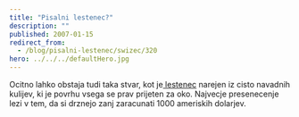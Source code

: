 ```yaml
---
title: "Pisalni lestenec?"
description: ""
published: 2007-01-15
redirect_from:
  - /blog/pisalni-lestenec/swizec/320
hero: ../../../defaultHero.jpg
---
```


Ocitno lahko obstaja tudi taka stvar, kot je[ lestenec](http://inhabitat.com/2007/01/10/bic-ballpoint-pen-chandelier/) narejen iz cisto navadnih kulijev, ki je povrhu vsega se prav prijeten za oko. Najvecje presenecenje lezi v tem, da si drznejo zanj zaracunati 1000 ameriskih dolarjev.
